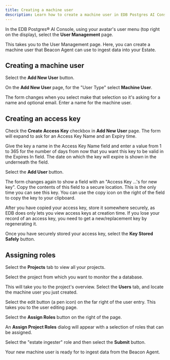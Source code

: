 ```yaml
---
title: Creating a machine user
description: Learn how to create a machine user in EDB Postgres AI Console to enable Beacon Agent.
---
```



In the EDB Postgres® AI Console, using your avatar's user menu (top right on the display), select the **User Management** page.

This takes you to the User Management page. Here, you can create a machine user that Beacon Agent can use to ingest data into your Estate.

## Creating a machine user

Select the **Add New User** button.

On the **Add New User** page, for the "User Type" select **Machine User**.

The form changes when you select make that selection so it's asking for a name and optional email. Enter a name for the machine user.

## Creating an access key

Check the **Create Access Key** checkbox in **Add New User** page. The form will expand to ask for an Access Key Name and an Expiry time. 

Give the key a name in the Access Key Name field and enter a value from 1 to 365 for the number of days from now that you want this key to be valid in the Expires In field. The date on which the key will expire is shown in the underneath the field.

Select the **Add User** button.

The form changes again to show a field with an "Access Key ...'s for new key". Copy the contents of this field to a secure location. This is the only time you can see this key. You can use the copy icon on the right of the field to copy the key to your clipboard.

After you have copied your access key, store it somewhere securely, as EDB does only lets you view access keys at creation time. If you lose your record of an access key, you need to get a new/replacement key by regenerating it.

Once you have securely stored your access key, select the **Key Stored Safely** button.

## Assigning roles

Select the **Projects** tab to view all your projects. 

Select the project from which you want to monitor the a database. 

This will take you to the project's overview. Select the **Users** tab, and locate the machine user you just created.

Select the edit button (a pen icon) on the far right of the user entry. This takes you to the user editing page.

Select the **Assign Roles** button on the right of the page.

An **Assign Project Roles** dialog will appear with a selection of roles that can be assigned. 

Select the "estate ingester" role and then select the **Submit** button.

Your new machine user is ready for to ingest data from the Beacon Agent.

